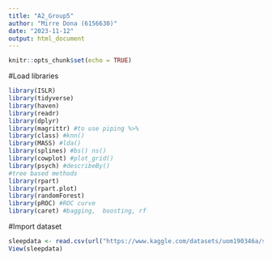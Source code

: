 ```yaml
---
title: "A2_Group5"
author: "Mirre Dona (6156630)"
date: "2023-11-12"
output: html_document
---
```


```r
knitr::opts_chunk$set(echo = TRUE)
```

#Load libraries
```r
library(ISLR)
library(tidyverse)
library(haven)
library(readr)
library(dplyr)
library(magrittr) #to use piping %>% 
library(class) #knn()
library(MASS) #lda()
library(splines) #bs() ns()
library(cowplot) #plot_grid()
library(psych) #describeBy()
#tree based methods
library(rpart)
library(rpart.plot)
library(randomForest)
library(pROC) #ROC curve
library(caret) #bagging,  boosting, rf

```


#Import dataset
```r
sleepdata <- read.csv(url("https://www.kaggle.com/datasets/uom190346a/sleep-health-and-lifestyle-dataset"))
View(sleepdata)
```

